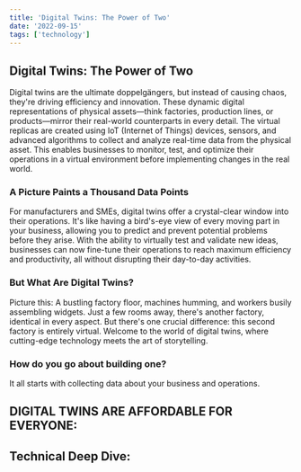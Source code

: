 ---
title: 'Digital Twins: The Power of Two'
date: '2022-09-15'
tags: ['technology']
---


## Digital Twins: The Power of Two


Digital twins are the ultimate doppelgängers, but instead of causing chaos, they're driving efficiency and innovation. These dynamic digital representations of physical assets—think factories, production lines, or products—mirror their real-world counterparts in every detail. The virtual replicas are created using IoT (Internet of Things) devices, sensors, and advanced algorithms to collect and analyze real-time data from the physical asset.
 This enables businesses to monitor, test, and optimize their operations in a virtual environment before implementing changes in the real world.

 ### A Picture Paints a Thousand Data Points

 For manufacturers and SMEs, digital twins offer a crystal-clear window into their operations. It's like having a bird's-eye view of every moving part in your business, allowing you to predict and prevent potential problems before they arise. With the ability to virtually test and validate new ideas, businesses can now fine-tune their operations to reach maximum efficiency and productivity, all without disrupting their day-to-day activities.

 ### But What Are Digital Twins?

 Picture this: A bustling factory floor, machines humming, and workers busily assembling widgets. Just a few rooms away, there's another factory, identical in every aspect. But there's one crucial difference: this second factory is entirely virtual. Welcome to the world of digital twins, where cutting-edge technology meets the art of storytelling.

 ### How do you go about building one? 
 It all starts with collecting data about your business and operations. 

 ## DIGITAL TWINS ARE AFFORDABLE FOR EVERYONE:  


## Technical Deep Dive: 
